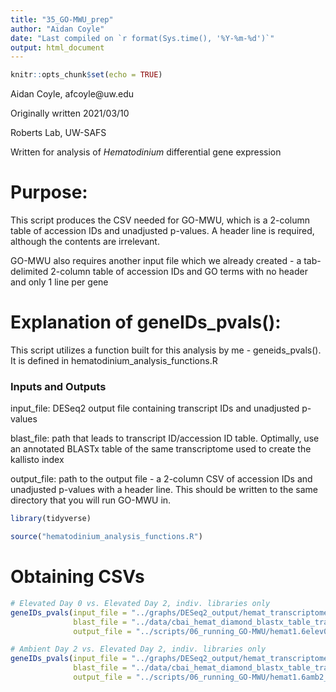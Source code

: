 ```yaml
---
title: "35_GO-MWU_prep"
author: "Aidan Coyle"
date: "Last compiled on `r format(Sys.time(), '%Y-%m-%d')`"
output: html_document
---
```


```r
knitr::opts_chunk$set(echo = TRUE)
```

Aidan Coyle, afcoyle@uw.edu

Originally written 2021/03/10

Roberts Lab, UW-SAFS

Written for analysis of _Hematodinium_ differential gene expression

# Purpose:

This script produces the CSV needed for GO-MWU, which is a 2-column table of accession IDs and unadjusted p-values. A header line is required, although the contents are irrelevant.

GO-MWU also requires another input file which we already created - a tab-delimited 2-column table of accession IDs and GO terms with no header and only 1 line per gene

# Explanation of geneIDs_pvals():

This script utilizes a function built for this analysis by me - geneids_pvals(). It is defined in hematodinium_analysis_functions.R

### Inputs and Outputs

input_file: DESeq2 output file containing transcript IDs and unadjusted p-values

blast_file: path that leads to transcript ID/accession ID table. Optimally, use an annotated BLASTx table of the same transcriptome used to create the kallisto index

output_file: path to the output file - a 2-column CSV of accession IDs and unadjusted p-values with a header line. This should be written to the same directory that you will run GO-MWU in.

```r
library(tidyverse)

source("hematodinium_analysis_functions.R")

```

# Obtaining CSVs

```r
# Elevated Day 0 vs. Elevated Day 2, indiv. libraries only
geneIDs_pvals(input_file = "../graphs/DESeq2_output/hemat_transcriptomev1.6/elev0_vs_elev2_indiv/AllGenes_wcols.txt",
              blast_file = "../data/cbai_hemat_diamond_blastx_table_transcriptome_v2.0.txt",
              output_file = "../scripts/06_running_GO-MWU/hemat1.6elev0_vs_elev2_indiv_pvals.csv")

# Ambient Day 2 vs. Elevated Day 2, indiv. libraries only
geneIDs_pvals(input_file = "../graphs/DESeq2_output/hemat_transcriptomev1.6/amb2_vs_elev2_indiv/AllGenes_wcols.txt",
              blast_file = "../data/cbai_hemat_diamond_blastx_table_transcriptome_v2.0.txt",
              output_file = "../scripts/06_running_GO-MWU/hemat1.6amb2_vs_elev2_indiv_pvals.csv")
```